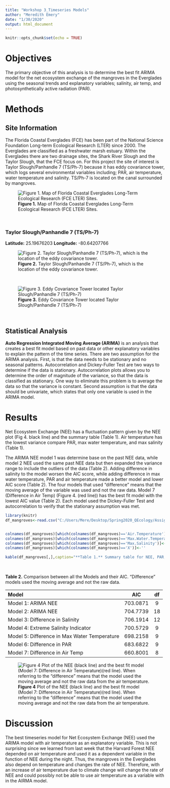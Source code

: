 ```yaml
---
title: "Workshop 3_Timeseries Models"
author: "Meredith Emery"
date: "1/30/2020"
output: html_document
---
```

```r
knitr::opts_chunk$set(echo = TRUE)
```
# Objectives
The primary objective of this analysis is to determine the best fit ARIMA model for the net ecosystem exchange of the mangroves in the Everglades using the seasonal trends and explanatory variables; salinity, air temp, and photosynthetically active radiation (PAR). 

# Methods

## Site Information 

The Florida Coastal Everglades (FCE) has been part of the National Science Foundation Long-term Ecological Research (LTER) since 2000. The Everglades are classified as a freshwater marsh estuary. Within the Everglades there are two drainage sites, the Shark River Slough and the Taylor Slough, that the FCE focus on. For this project the site of interest is Taylor Slough/Panhandle 7 (TS/Ph-7) because it has eddy covariance tower, which logs several environmental variables including; PAR, air temperature, water temperature and salinity.  TS/Ph-7 is located on the canal surrounded by mangroves. 



![**Figure 1.** Map of Florida Coastal Everglades Long-Term Ecological Research (FCE LTER) Sites.](https://fce-lter.fiu.edu/data/GIS/maps/landsat_map_600dpi.jpg)



$~$



### Taylor Slough/Panhandle 7 (TS/Ph-7)
**Latitude:** 25.19676203
**Longitude:** -80.64207766


![**Figure 2.** Taylor Slough/Panhandle 7 (TS/Ph-7), which is the location of the eddy covariance tower.](C:\Users\Mere\Desktop\FIU Courses\Spring 2020\Quantative Ecology_WS\Timeseries\TS_Ph7.PNG)

$~$


![**Figure 3.** Eddy Covariance Tower located Taylor Slough/Panhandle 7 (TS/Ph-7)](https://fce-lter.fiu.edu/photos/_data/i/upload/2019/12/06/20191206161716-0cd45616-xs.jpg)


$~$


## Statistical Analysis

**Auto Regression Integrated Moving Average (ARIMA)** is an analysis that creates a best fit model based on past data or other explanatory variables to explain the pattern of the time series.  There are two assumption for the ARIMA analysis. First, is that the data needs to be stationary and no seasonal patterns. Autocorrelation and Dickey-Fuller Test are two ways to determine if the data is stationary. Autocorrelation plots allows you to determine the order of magnitude of the variance, so that the data is classified as stationary. One way to eliminate this problem is to average the data so that the variance is constant. Second assumption is that the data should be univariate, which states that only one variable is used in the ARIMA model. 


# Results

Net Ecosystem Exchange (NEE) has a fluctuation pattern given by the NEE plot (Fig 4. black line) and the summary table (Table 1). Air temperature has the lowest variance compare PAR, max water temperature, and max salinity (Table 1).


The ARIMA NEE model 1 was determine base on the past NEE data, while model 2 NEE used the same past NEE data but then expanded the variance range to include the outliers of the data (Table 2). Adding difference in salinity to the model worsen the AIC score, while adding difference in max water temperature, PAR and air temperature made a better model and lower AIC score (Table 2). The four models that used “difference” means that the moving average of the variable was used and not the raw data. Model 7 (Difference in Air Temp) (Figure 4. (red line)) has the best fit model with the lowest AIC value (Table 2). Each model used the Dickey-Fuller Test and autocorrelation to verify that the stationary assumption was met.  



```r
library(knitr)
df_mangroves<-read.csv("C:/Users/Mere/Desktop/Spring2020_QEcology/Assignment_Workshop_3_Timeseries\\Summary_mangroves_data.csv")


colnames(df_mangroves)[which(colnames(df_mangroves)=='Air.Temperature')]<-'Air Temperature'
colnames(df_mangroves)[which(colnames(df_mangroves)=='Max.Water.Temperature')]<-'Max Water Temperature'
colnames(df_mangroves)[which(colnames(df_mangroves)=='Max.Salinity')]<-'Max Salinity'
colnames(df_mangroves)[which(colnames(df_mangroves)=='X')]<-''

kable(df_mangroves[,],caption="**Table 1.** Summary table for NEE, PAR, air temperature, max water temperature, and max salinity.")
```

$~$

**Table 2.** Comparison between all the Models and their AIC. "Difference" models used the moving average and not the raw data. 

|Model|AIC|df|
|:---|:-----:|:---:|  
|Model 1: ARIMA NEE|703.0871|9|
|Model 2: ARIMA NEE|704.7739|18|
|Model 3: Difference in Salinity|706.1914|12|
|Model 4: Extreme Salinity Indicator|700.5729|9|
|Model 5: Difference in Max Water Temperature|698.2158|9|
|Model 6: Difference in PAR|683.6822|9|
|Model 7: Difference in Air Temp|660.8001|8|



![**Figure 4** Plot of the NEE (black line) and the best fit model (Model 7: Difference in Air Temperature)(red line). When referring to the "difference" means that the model used the moving average and not the raw data from the air temperature.  ](/Users/Mere/Desktop/Spring2020_QEcology/Assignment_Workshop_3_Timeseries/Model_Graphs/Tair_7.png)



# Discussion 

The best timeseries model for Net Ecosystem Exchange (NEE) used the ARIMA model with air temperature as an explanatory variable.  This is not surprising since we learned from last week that the Harvard Forest NEE depended on air temperature and used it as a dependent variable in the function of NEE during the night. Thus, the mangroves in the Everglades also depend on temperature and changes the rate of NEE. Therefore, with an increase of air temperature due to climate change will change the rate of NEE and could possibly not be able to use air temperature as a variable with in the AIRMA model. 